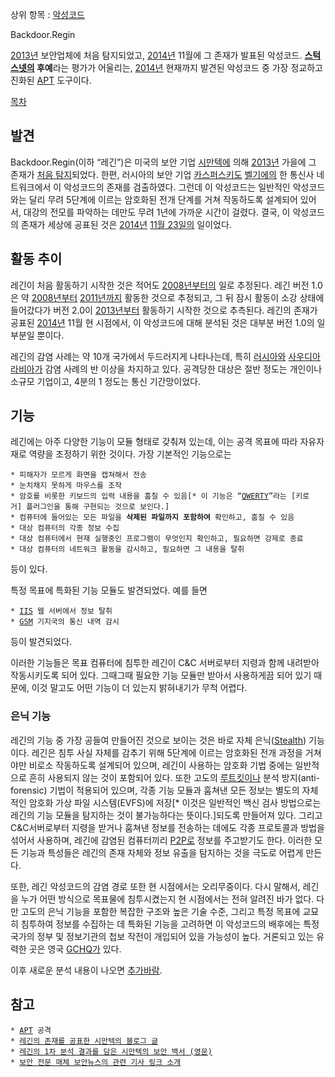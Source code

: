 상위 항목 : [[악성코드]]

Backdoor.Regin

[[2013년]] 보안업체에 처음 탐지되었고, [[2014년]] 11월에 그 존재가 발표된 악성코드.
'''[[스턱스넷]]의 후예'''라는 평가가 어울리는, [[2014년]] 현재까지 발견된 악성코드 중 가장 정교하고 진화된 [[APT]] 도구이다.

[[목차]]
== 발견 ==
Backdoor.Regin(이하 “레긴”)은 미국의 보안 기업 [[시만텍]]에 의해 [[2013년]] 가을에 그 존재가  [http://www.symantec.com/security_response/writeup.jsp?docid=2013-121221-3645-99 처음 탐지]되었다. 한편, 러시아의 보안 기업 [[카스퍼스키]]도 [[벨기에]]의 한 통신사 네트워크에서 이 악성코드의 존재를 검출하였다. 그런데 이 악성코드는 일반적인 악성코드와는 달리 무려 5단계에 이르는 암호화된 전개 단계를 거쳐 작동하도록 설계되어 있어서, 대강의 전모를 파악하는 데만도 무려 1년에 가까운 시간이 걸렸다. 결국, 이 악성코드의 존재가 세상에 공표된 것은 [[2014년]] [[11월 23일]]의 일이었다.

== 활동 추이 ==
레긴이 처음 활동하기 시작한 것은 적어도 [[2008년]]부터의 일로 추정된다. 레긴 버전 1.0은 약 [[2008년]]부터 [[2011년]]까지 활동한 것으로 추정되고, 그 뒤 잠시 활동이 소강 상태에 들어갔다가 버전 2.0이 [[2013년]]부터 활동하기 시작한 것으로 추측된다. 레긴의 존재가 공표된 [[2014년]] 11월 현 시점에서, 이 악성코드에 대해 분석된 것은 대부분 버전 1.0의 일부분일 뿐이다.

레긴의 감염 사례는 약 10개 국가에서 두드러지게 나타나는데, 특히 [[러시아]]와 [[사우디아라비아]]가 감염 사례의 반 이상을 차지하고 있다. 공격당한 대상은 절반 정도는 개인이나 소규모 기업이고, 4분의 1 정도는 통신 기간망이었다.

== 기능 ==
레긴에는 아주 다양한 기능이 모듈 형태로 갖춰져 있는데, 이는 공격 목표에 따라 자유자재로 역량을 조정하기 위한 것이다. 가장 기본적인 기능으로는
 * 피해자가 모르게 화면을 캡쳐해서 전송
 * 눈치채지 못하게 마우스를 조작
 * 암호를 비롯한 키보드의 입력 내용을 훔칠 수 있음[* 이 기능은 “[https://securelist.com/blog/research/68525/ QWERTY]”라는 [키로거] 플러그인을 통해 구현되는 것으로 보인다.]
 * 컴퓨터에 들어있는 모든 파일을 '''삭제된 파일까지 포함하여''' 확인하고, 훔칠 수 있음
 * 대상 컴퓨터의 각종 정보 수집
 * 대상 컴퓨터에서 현재 실행중인 프로그램이 무엇인지 확인하고, 필요하면 강제로 종료
 * 대상 컴퓨터의 네트워크 활동을 감시하고, 필요하면 그 내용을 탈취
등이 있다.

특정 목표에 특화된 기능 모듈도 발견되었다. 예를 들면
 * [[IIS]] 웹 서버에서 정보 탈취
 * [[GSM]] 기지국의 통신 내역 감시
등이 발견되었다.

이러한 기능들은 목표 컴퓨터에 침투한 레긴이 C&C 서버로부터 지령과 함께 내려받아 작동시키도록 되어 있다. 그때그때 필요한 기능 모듈만 받아서 사용하게끔 되어 있기 때문에, 이것 말고도 어떤 기능이 더 있는지 밝혀내기가 무척 어렵다.

=== 은닉 기능 ===
레긴의 기능 중 가장 공들여 만들어진 것으로 보이는 것은 바로 자체 은닉([[스텔스|Stealth]]) 기능이다. 레긴은 침투 사실 자체를 감추기 위해 5단계에 이르는 암호화된 전개 과정을 거쳐야만 비로소 작동하도록 설계되어 있으며, 레긴이 사용하는 암호화 기법 중에는 일반적으로 흔히 사용되지 않는 것이 포함되어 있다. 또한 고도의 [[루트킷]]이나 분석 방지(anti-forensic) 기법이 적용되어 있으며, 각종 기능 모듈과 훔쳐낸 모든 정보는 별도의 자체적인 암호화 가상 파일 시스템(EVFS)에 저장[* 이것은 일반적인 백신 검사 방법으로는 레긴의 기능 모듈을 탐지하는 것이 불가능하다는 뜻이다.]되도록 만들어져 있다. 그리고 C&C서버로부터 지령을 받거나 훔쳐낸 정보를 전송하는 데에도 각종 프로토콜과 방법을 섞어서 사용하며, 레긴에 감염된 컴퓨터끼리 [[P2P]]로 정보를 주고받기도 한다. 이러한 모든 기능과 특성들은 레긴의 존재 자체와 정보 유출을 탐지하는 것을 극도로 어렵게 만든다.

또한, 레긴 악성코드의 감염 경로 또한 현 시점에서는 오리무중이다. 다시 말해서, 레긴을 누가 어떤 방식으로 목표물에 침투시켰는지 현 시점에서는 전혀 알려진 바가 없다. 다만 고도의 은닉 기능을 포함한 복잡한 구조와 높은 기술 수준, 그리고 특정 목표에 교묘히 침투하여 정보를 수집하는 데 특화된 기능을 고려하면 이 악성코드의 배후에는 특정 국가의 정부 및 정보기관의 첩보 작전이 개입되어 있을 가능성이 높다. 거론되고 있는 유력한 곳은 영국 [[GCHQ]]가 있다.

이후 새로운 분석 내용이 나오면 [[추가바람]].

== 참고 ==
 * [[APT]] 공격
 * [http://www.symantec.com/connect/blogs-364 레긴의 존재를 공표한 시만텍의 블로그 글]
 * [http://www.symantec.com/content/en/us/enterprise/media/security_response/whitepapers/regin-analysis.pdf 레긴의 1차 분석 결과를 담은 시만텍의 보안 백서 (영문)]
 * [http://www.boannews.com/media/view.asp?idx=44272 보안 전문 매체 보안뉴스의 관련 기사 링크 소개]
